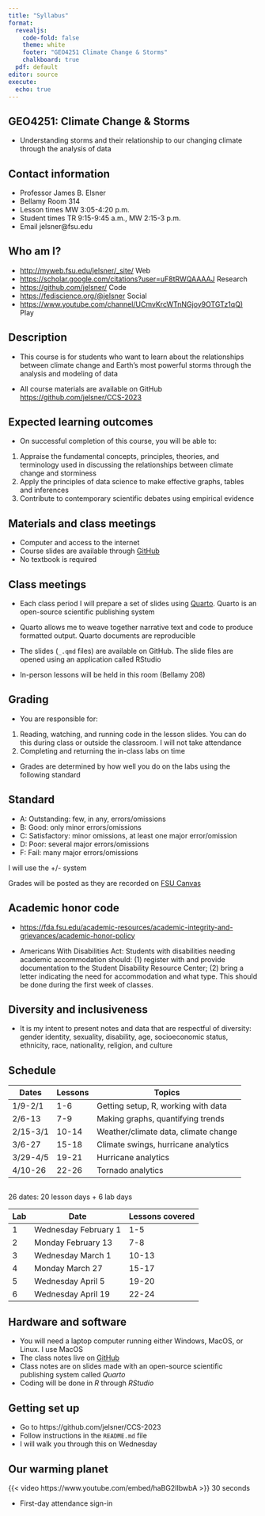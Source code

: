 ```yaml
---
title: "Syllabus"
format:
  revealjs:
    code-fold: false
    theme: white
    footer: "GEO4251 Climate Change & Storms"
    chalkboard: true
  pdf: default
editor: source
execute:
  echo: true
---
```


## GEO4251: Climate Change & Storms

-   Understanding storms and their relationship to our changing climate through the analysis of data

## Contact information

-   Professor James B. Elsner
-   Bellamy  Room 314
-   Lesson times MW 3:05-4:20 p.m.
-   Student times TR 9:15-9:45 a.m., MW 2:15-3 p.m.
-   Email jelsner@fsu.edu

## Who am I?

-   <http://myweb.fsu.edu/jelsner/_site/> Web
-   <https://scholar.google.com/citations?user=uF8tRWQAAAAJ> Research
-   <https://github.com/jelsner/> Code
-   <https://fediscience.org/@jelsner> Social
-   <https://www.youtube.com/channel/UCmvKrcWTnNGjoy9OTGTz1qQ)> Play

## Description

-   This course is for students who want to learn about the relationships between climate change and Earth's most powerful storms through the analysis and modeling of data

-   All course materials are available on GitHub <https://github.com/jelsner/CCS-2023>

## Expected learning outcomes

-   On successful completion of this course, you will be able to:

1.  Appraise the fundamental concepts, principles, theories, and terminology used in discussing the relationships between climate change and storminess
2.  Apply the principles of data science to make effective graphs, tables and inferences
3.  Contribute to contemporary scientific debates using empirical evidence

## Materials and class meetings

-   Computer and access to the internet
-   Course slides are available through [GitHub](https://github.com/jelsner/CCS-2023/)
-   No textbook is required

## Class meetings

-   Each class period I will prepare a set of slides using [Quarto](https://quarto.org/). Quarto is an open-source scientific publishing system

-   Quarto allows me to weave together narrative text and code to produce formatted output. Quarto documents are reproducible

-   The slides (`_.qmd` files) are available on GitHub. The slide files are opened using an application called RStudio

-   In-person lessons will be held in this room (Bellamy 208)

## Grading

-   You are responsible for:

1.  Reading, watching, and running code in the lesson slides. You can do this during class or outside the classroom. I will not take attendance
2.  Completing and returning the in-class labs on time

-   Grades are determined by how well you do on the labs using the following standard

## Standard

-   A: Outstanding: few, in any, errors/omissions
-   B: Good: only minor errors/omissions
-   C: Satisfactory: minor omissions, at least one major error/omission
-   D: Poor: several major errors/omissions
-   F: Fail: many major errors/omissions

I will use the +/- system

Grades will be posted as they are recorded on [FSU Canvas](https://canvas.fsu.edu)

## Academic honor code

-   <https://fda.fsu.edu/academic-resources/academic-integrity-and-grievances/academic-honor-policy>

-   Americans With Disabilities Act: Students with disabilities needing academic accommodation should: (1) register with and provide documentation to the Student Disability Resource Center; (2) bring a letter indicating the need for accommodation and what type. This should be done during the first week of classes.

## Diversity and inclusiveness

-   It is my intent to present notes and data that are respectful of diversity: gender identity, sexuality, disability, age, socioeconomic status, ethnicity, race, nationality, religion, and culture

## Schedule

| Dates   | Lessons| Topics  |
|---------|--------|---------|
| 1/9-2/1 | 1-6    | Getting setup, R, working with data |
| 2/6-13  | 7-9    | Making graphs, quantifying trends   |
| 2/15-3/1| 10-14  | Weather/climate data, climate change|
| 3/6-27  | 15-18  | Climate swings, hurricane analytics |
| 3/29-4/5| 19-21  | Hurricane analytics |
| 4/10-26 | 22-26  | Tornado analytics |

## 

26 dates: 20 lesson days + 6 lab days

| Lab | Date                 | Lessons covered |
|-----|----------------------|-----------------|
| 1   | Wednesday February 1 | 1-5             |
| 2   | Monday February 13   | 7-8             |
| 3   | Wednesday March 1    | 10-13           |
| 4   | Monday March 27      | 15-17           |
| 5   | Wednesday April 5    | 19-20           |
| 6   | Wednesday April 19   | 22-24           |

## Hardware and software

-   You will need a laptop computer running either Windows, MacOS, or Linux. I use MacOS
-   The class notes live on [GitHub](https://github.com/jelsner/CCS-2023/)
-   Class notes are on slides made with an open-source scientific publishing system called _Quarto_
-   Coding will be done in _R_ through _RStudio_

## Getting set up

-   Go to https://github.com/jelsner/CCS-2023
-   Follow instructions in the `README.md` file
-   I will walk you through this on Wednesday

## Our warming planet

{{< video https://www.youtube.com/embed/haBG2IIbwbA >}} 30 seconds

-   First-day attendance sign-in
